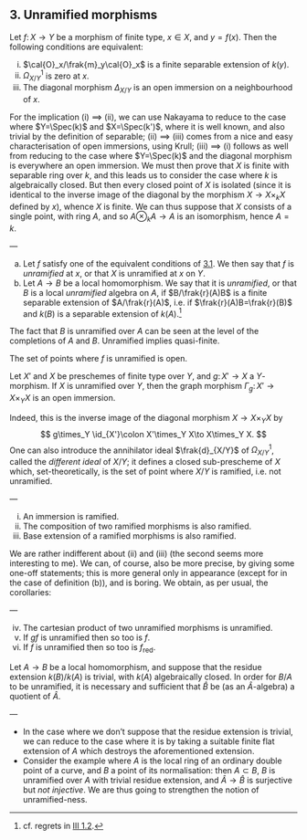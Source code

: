 ## 3. Unramified morphisms {#I.3}

::: {.itenv #I.3.1 title="Proposition 3.1"}
Let $f\colon X\to Y$ be a morphism of finite type, $x\in X$, and $y=f(x)$.
Then the following conditions are equivalent:

i. $\cal{O}_x/\frak{m}_y\cal{O}_x$ is a finite separable extension of $k(y)$.
ii. $\Omega_{X/Y}^1$ is zero at $x$.
iii. The diagonal morphism $\Delta_{X/Y}$ is an open immersion on a neighbourhood of $x$.
:::

::: {.proof}
For the implication (i) $\implies$ (ii), we can use Nakayama to reduce to the case where $Y=\Spec(k)$ and $X=\Spec(k')$, where it is well known, and also trivial by the definition of separable;
(ii) $\implies$ (iii) comes from a nice and easy characterisation of open immersions, using Krull;
(iii) $\implies$ (i) follows as well from reducing to the case where $Y=\Spec(k)$ and the diagonal morphism is everywhere an open immersion.
We must then prove that $X$ is finite with separable ring over $k$, and this leads us to consider the case where $k$ is algebraically closed.
But then every closed point of $X$ is isolated (since it is identical to the inverse image of the diagonal by the morphism $X\to X\times_k X$ defined by $x$), whence $X$ is finite.
We can thus suppose that $X$ consists of a single point, with ring $A$, and so $A\otimes_k A\to A$ is an isomorphism, hence $A=k$.
:::

::: {.rmenv #I.3.2 title="Definition 3.2"}
—

a. Let $f$ satisfy one of the equivalent conditions of [3.1](#I.3.1).
  We then say that $f$ is _unramified_ at $x$, or that $X$ is unramified at $x$ on $Y$.
b. Let $A\to B$ be a local homomorphism.
  We say that it is _unramified_, or that $B$ is a local _unramified_ algebra on $A$, if $B/\frak{r}(A)B$ is a finite separable extension of $A/\frak{r}(A)$, i.e. if $\frak{r}(A)B=\frak{r}(B)$ and $k(B)$ is a separable extension of $k(A)$.^[cf. regrets in [III 1.2](#III.1.2).]
:::

::: {.rmenv title="Remarks"}
The fact that $B$ is unramified over $A$ can be seen at the level of the completions of $A$ and $B$.
Unramified implies quasi-finite.
:::

::: {.itenv #I.3.3 title="Corollary 3.3"}
The set of points where $f$ is unramified is open.
:::

::: {.itenv #I.3.4 title="Corollary 3.4"}
Let $X'$ and $X$ be preschemes of finite type over $Y$, and $g\colon X'\to X$ a $Y$-morphism.
If $X$ is unramified over $Y$, then the graph morphism $\Gamma_g\colon X'\to X\times_Y X$ is an open immersion.
:::

Indeed, this is the inverse image of the diagonal morphism $X\to X\times_Y X$ by
$$
  g\times_Y \id_{X'}\colon X'\times_Y X\to X\times_Y X.
$$
One can also introduce the annihilator ideal $\frak{d}_{X/Y}$ of $\Omega_{X/Y}^1$, called the _different ideal_ of $X/Y$;
it defines a closed sub-prescheme of $X$ which, set-theoretically, is the set of point where $X/Y$ is ramified, i.e. not unramified.

::: {.itenv #I.3.5 title="Proposition 3.5"}
—

i. An immersion is ramified.
ii. The composition of two ramified morphisms is also ramified.
iii. Base extension of a ramified morphisms is also ramified.
:::

We are rather indifferent about (ii) and (iii) (the second seems more interesting to me).
We can, of course, also be more precise, by giving some one-off statements;
this is more general only in appearance (except for in the case of definition (b)), and is boring.
We obtain, as per usual, the corollaries:

::: {.itenv #I.3.6 title="Corollary 3.6"}
—

iv. The cartesian product of two unramified morphisms is unramified.
v. If $gf$ is unramified then so too is $f$.
vi. If $f$ is unramified then so too is $f_\text{red}$.
:::

::: {.itenv #I.3.7 title="Proposition 3.7"}
Let $A\to B$ be a local homomorphism, and suppose that the residue extension $k(B)/k(A)$ is trivial, with $k(A)$ algebraically closed.
In order for $B/A$ to be unramified, it is necessary and sufficient that $\hat{B}$ be (as an $\hat{A}$-algebra) a quotient of $\hat{A}$.
:::

::: {.rmenv title="Remarks"}
—

- In the case where we don't suppose that the residue extension is trivial, we can reduce to the case where it is by taking a suitable finite flat extension of $A$ which destroys the aforementioned extension.
- Consider the example where $A$ is the local ring of an ordinary double point of a curve, and $B$ a point of its normalisation:
  then $A\subset B$, $B$ is unramified over $A$ with trivial residue extension, and $\hat{A}\to\hat{B}$ is surjective but _not injective_.
  We are thus going to strengthen the notion of unramified-ness.
:::
